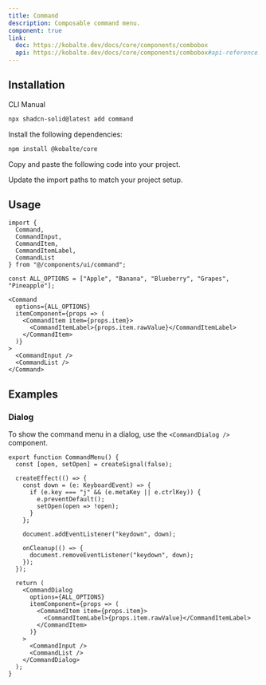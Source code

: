 ```yaml
---
title: Command
description: Composable command menu.
component: true
link:
  doc: https://kobalte.dev/docs/core/components/combobox
  api: https://kobalte.dev/docs/core/components/combobox#api-reference
---
```


<ComponentPreview name="command-demo" align="start" class="[&_.preview>div]:max-w-[450px]" />

## Installation

<Tabs defaultValue="cli">

<TabsList>
  <TabsTrigger value="cli">CLI</TabsTrigger>
  <TabsTrigger value="manual">Manual</TabsTrigger>
  <TabsIndicator class="bg-primary" />
</TabsList>
<TabsContent value="cli">

```bash
npx shadcn-solid@latest add command
```

</TabsContent>

<TabsContent value="manual">

<Steps>

<Step>Install the following dependencies:</Step>

```bash
npm install @kobalte/core
```

<Step>Copy and paste the following code into your project.</Step>

<ComponentSource name="command" />

<Step>Update the import paths to match your project setup.</Step>

</Steps>

</TabsContent>

</Tabs>

## Usage

```tsx
import {
  Command,
  CommandInput,
  CommandItem,
  CommandItemLabel,
  CommandList
} from "@/components/ui/command";
```

```tsx
const ALL_OPTIONS = ["Apple", "Banana", "Blueberry", "Grapes", "Pineapple"];
```

```tsx
<Command
  options={ALL_OPTIONS}
  itemComponent={props => (
    <CommandItem item={props.item}>
      <CommandItemLabel>{props.item.rawValue}</CommandItemLabel>
    </CommandItem>
  )}
>
  <CommandInput />
  <CommandList />
</Command>
```

## Examples

### Dialog

<ComponentPreview name="command-dialog" />

To show the command menu in a dialog, use the `<CommandDialog />` component.

```tsx
export function CommandMenu() {
  const [open, setOpen] = createSignal(false);

  createEffect(() => {
    const down = (e: KeyboardEvent) => {
      if (e.key === "j" && (e.metaKey || e.ctrlKey)) {
        e.preventDefault();
        setOpen(open => !open);
      }
    };

    document.addEventListener("keydown", down);

    onCleanup(() => {
      document.removeEventListener("keydown", down);
    });
  });

  return (
    <CommandDialog
      options={ALL_OPTIONS}
      itemComponent={props => (
        <CommandItem item={props.item}>
          <CommandItemLabel>{props.item.rawValue}</CommandItemLabel>
        </CommandItem>
      )}
    >
      <CommandInput />
      <CommandList />
    </CommandDialog>
  );
}
```
